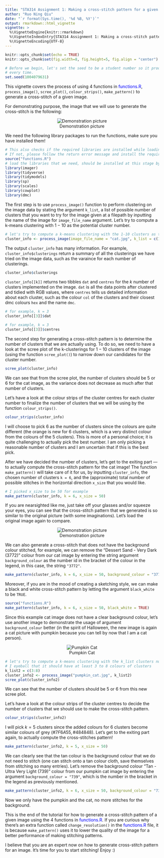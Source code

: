 ```yaml
---
title: "STA314 Assignment 1: Making a cross-stitch pattern for a given image"
author: "Ruo Ning Qiu"
date: "`r format(Sys.time(), '%d %B, %Y')`"
output: rmarkdown::html_vignette
vignette: >
  %\VignetteEngine{knitr::rmarkdown}
  %\VignetteIndexEntry{STA314 Assignment 1: Making a cross-stitch pattern for a given image}
  %\VignetteEncoding{UTF-8}
---
```

```r
knitr::opts_chunk$set(echo = TRUE)
knitr::opts_chunk$set(fig.width=8, fig.height=5, fig.align = "center") 
```

```r
# Before we begin, let's set the seed to be a student number so it produces the same result
# every time.
set.seed(1004079631)
```

This vignette covers the process of using $4$ functions in <span style="color:blue">functions.R</span>, `process_image()`, `scree_plot()`, `colour_strips()`, `make_pattern()` to generate a cross-stitch of a given image.

For demonstrating purpose, the image that we will use to generate the cross-stitch is the following:
<center>![Demonstration picture](cat.jpg)</center>

We need the following library packages to run the functions, make sure you have installed them!
```r
# This also checks if the required libraries are installed while loading the functions.
# If not, please follow the return error message and install the required libraries.
source("functions.R")
# load the libraries that we need, should be installed at this stage by previous check
library(imager)
library(tidyverse)
library(tidymodels)
library(sp)
library(scales)
library(cowplot)
library(dmc)
```

The first step is to use `process_image()` function to perform clustering on the image data by stating the argument `k_list`, a list of possible number of clusters that you want to try for the image given at a filepath by inputting the name of the image for `image_file_name` argument. Let's try to compute a k-means clustering with $1-10$ as the potential cluster number.
```r
# let's try to compute a k-means clustering with the 1-10 clusters as the candidates
cluster_info <- process_image(image_file_name = "cat.jpg", k_list = c(1:10))
```

The output `cluster_info` has many information. For example, `cluster_info$clusterings` return a summary of all the clusterings we have tried on the image data, such as the varaince for each number of clusterings.
```r
cluster_info$clusterings
```

`cluster_info[[k]]` returns two tibbles `dat` and `centres` for the $k$ number of clusters implemented on the image. `dat` is all the data points after clustered and tidied with RGB values, where `centres` tells us detailed information about each cluster, such as the colour `col` of the clusters and their closest dmc colours `hex` and the name `dmc`.
```r
# for example, k = 3
cluster_info[[3]]$dat
```

```r
# for example, k = 3
cluster_info[[3]]$centres
```

The second step for generating a cross-stitch pattern is to determine the number of clusters that we are actually using. To do so, we need to have a look at the scree plot of the k-clusterings for $1-10$ clusters of the image (using the function `scree_plot()`) to narrow down our candidates for the cluster number.
```r
scree_plot(cluster_info)
```

We can see that from the scree plot, the number of clusters should be $5$ or $6$ for the cat image, as the variance does not decrease as much after that number of clusters.

Let's have a look at the colour strips of the cluster centres for each cluster number to finalize the number of clusters that we will be using by the function `colour_strips()`.
```r
colour_strips(cluster_info)
```

I will choose to pick $6$ as the number of clusters since the colours are quite different (the orange is new for $6$ clusters, which is a very distinct colour from the colours of the $5$ clusters). This is more of a personal choice; it is quite challenging to actually pick the best number. I am only picking a reasonable number of clusters and I am uncertain that if this is the best pick.

After we have decided the number of clusters, let's get to the exiting part — to actually compute the cross-stitch pattern for the cat image! The function `make_pattern()` will take care of it for us, by inputting `cluster_info`, the chosen number of clusters `k = 6`, and the (approximate) total number of possible stitches in the horizontal direction `x_size` that you would like.
```r
# I picked x_size to be 50 for example
make_pattern(cluster_info, k = 6, x_size = 50)
```

If you are nearsighted like me, just take off your glasses and/or squeeze your eyes, you can see that the cross-stitch pattern that we generated is so similar to the original picture (with some imaginations). Let's load the original image again to compare.
<center>![Demonstration picture](cat.jpg)</center>

We can also generate a cross-stitch that does not have the background colour stitched, for example, we can remove the "Dessert Sand - Very Dark (3772)" colour from our cat image by entering the string argument `background_colour` as the number id in the bracket of the colour in the legend, in this case, the string `"3772"`.
```r
make_pattern(cluster_info, k = 6, x_size = 50, background_colour = "3772")
```

Moreover, if you are in the mood of creating a sketching style, we can make a black and white cross-stitch pattern by letting the argument `black_white` to be `TRUE`.
```r
source("functions.R")
make_pattern(cluster_info, k = 6, x_size = 50, black_white = TRUE)
```

Since this example cat image does not have a clear background colour, let's use another image to demonstrate the usage of argument `background_colour` better (in the spirit of Halloween, the new image is again a cat picture with pumpkin because you can tell by now that I am a cat person).
<center>![Pumpkin Cat](pumpkin_cat.jpg)</center>

```r
# let's try to compute a k-means clustering with the k_list clusters number candidate
# I eyeball that it should have at least 3 to 8 colours of clusters
k_list2 = c(3:8)
cluster_info2 <- process_image("pumpkin_cat.jpg", k_list2)
scree_plot(cluster_info2)
```

We can see that the number of clusters should be $5$ or $6$ from this new scree plot.

Let's have a look at the colour strips of the cluster centres to decide the number of clusters that we should use to make the cross-stitch pattern.
```r
colour_strips(cluster_info2)
```

I will pick $k = 5$ clusters since the added colours for $6$ clusters become similar colours of grey $(\#7F6A55, \#484848)$. Let's get to the exiting part again, to actually compute the cross-stitches pattern!
```r
make_pattern(cluster_info2, k = 5, x_size = 50)
```

We can clearly see that the tan colour is the background colour that we do not need to stitch (one can stitch onto a tan colour cloth, save themselves from stitching so many entries). Let's remove the background colour "Tan - Ultra Very Light (739)" colour from our pumpkin cat image by entering the argument `background_colour = "739"`, which is the number in the bracket in the legend as previously mentioned.

```r
make_pattern(cluster_info2, k = 6, x_size = 50, background_colour = "739")
```

Now we only have the pumpkin and the cat, no more stitches for the background.

This is the end of the tutorial for how to generate a cross-stitch pattern of a given image using the $4$ functions in <span style="color:blue">functions.R</span>. If you are curious why there's an extra function called `change_resolution()` in the <span style="color:blue">functions.R</span> file, it is because `make_pattern()` uses it to lower the quality of the image for a better performance of making stitching patterns.

I believe that you are an expert now on how to generate cross-stitch pattern for an image. It's time for you to start stitching! Enjoy :)